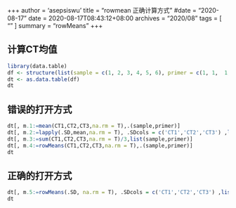 +++
author = 'asepsiswu'
title = "rowmean 正确计算方式"
#date = "2020-08-17"
date = 2020-08-17T08:43:12+08:00
archives = "2020/08" 
tags = [ "" ]
summary = "rowMeans"
+++

## 计算CT均值
```R
library(data.table)
df <- structure(list(sample = c(1, 2, 3, 4, 5, 6), primer = c(1, 1,  1, 1, 1, 1), CT1 = c(31.5204639434814, 29.4990825653076, NA,  31.7525939941406, 33.0189094543457, 28.9761772155762), CT2 = c(31.2446727752686,  29.3928241729736, NA, 31.3768005371094, 32.2539939880371, 28.6480121612549 ), CT3 = c(31.2595844268799, 29.1280612945557, 30.1280612945557, 31.3853378295898,  31.9838829040527, 28.5653133392334)), row.names = c(NA, -6L), class = c(  "data.frame"))
dt <- as.data.table(df)
dt
```
## 错误的打开方式
```R
dt[, m.1:=mean(CT1,CT2,CT3,na.rm = T),.(sample,primer)]
dt[, m.2:=lapply(.SD,mean,na.rm = T), .SDcols = c('CT1','CT2','CT3') ,list(sample,primer)]
dt[, m.3:=sum(CT1,CT2,CT3,na.rm = T)/3,list(sample,primer)]
dt[, m.4:=rowMeans(CT1,CT2,CT3,na.rm = T),.(sample,primer)]
dt
```


## 正确的打开方式
```R
dt[, m.5:=rowMeans(.SD, na.rm = T), .SDcols = c('CT1','CT2','CT3') ,list(sample,primer)]
dt
```